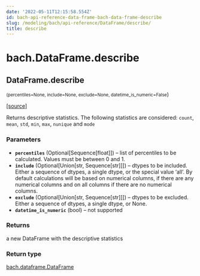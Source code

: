 ```yaml
---
date: '2022-05-11T12:15:58.554Z'
id: bach-api-reference-data-frame-bach-data-frame-describe
slug: /modeling/bach/api-reference/DataFrame/describe/
title: describe
---
```


# bach.DataFrame.describe

<div className="method">

## <span className="additional-name">DataFrame.</span><span className="name">describe</span>

<small className="parameter-list">(<span className="parameter" id="percentiles">percentiles=None</span>, <span className="parameter" id="include">include=None</span>, <span className="parameter" id="exclude">exclude=None</span>, <span className="parameter" id="datetime_is_numeric">datetime_is_numeric=False</span></small>)


&#8203;<span className="view-source">[[source]](https://github.com/objectiv/objectiv-analytics/blob/main/bach/bach/dataframe.py)</span>

<div className="content">

Returns descriptive statistics.
The following statistics are considered: `count`, `mean`, `std`, `min`, `max`, `nunique` and `mode`


### Parameters

* **`percentiles`** (Optional[Sequence[float]]) – list of percentiles to be calculated. Values must be between 0 and 1.
* **`include`** (Optional[Union[str, Sequence[str]]]) – dtypes to be included.
Either a sequence of dtypes, a single dtype, or the special value ‘all’.
By default calculations will be based on numerical columns, if there are any
numerical columns and on all columns if there are no numerical columns.
* **`exclude`** (Optional[Union[str, Sequence[str]]]) – dtypes to be excluded. Either a sequence of dtypes, a single dtype, or None.
* **`datetime_is_numeric`** (bool) – not supported



### Returns

a new DataFrame with the descriptive statistics



### Return type

[bach.dataframe.DataFrame](/modeling/bach/api-reference/DataFrame/index.mdx)



</div>


</div>
